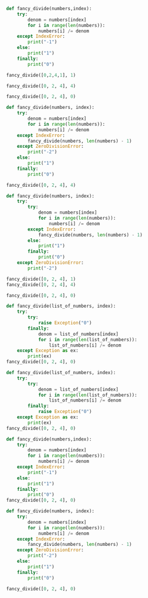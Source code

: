 
```python
def fancy_divide(numbers,index):
    try:
        denom = numbers[index]
        for i in range(len(numbers)):
            numbers[i] /= denom
    except IndexError:
        print("-1")
    else:
        print("1")
    finally:
        print("0")
```

```python
fancy_divide([0,2,4,1], 1)
```

```python
fancy_divide([0, 2, 4], 4)
```

```python
fancy_divide([0, 2, 4], 0)
```


```python
def fancy_divide(numbers, index):
    try:
        denom = numbers[index]
        for i in range(len(numbers)):
            numbers[i] /= denom
    except IndexError:
        fancy_divide(numbers, len(numbers) - 1)
    except ZeroDivisionError:
        print("-2")
    else:
        print("1")
    finally:
        print("0")
```

```python
fancy_divide([0, 2, 4], 4)
```

```python
def fancy_divide(numbers, index):
    try:
        try:
            denom = numbers[index]
            for i in range(len(numbers)):
                numbers[i] /= denom
        except IndexError:
            fancy_divide(numbers, len(numbers) - 1)
        else:
            print("1")
        finally:
            print("0")
    except ZeroDivisionError:
        print("-2")
```

```python
fancy_divide([0, 2, 4], 1)
fancy_divide([0, 2, 4], 4)
```

```python
fancy_divide([0, 2, 4], 0)
```

```python
def fancy_divide(list_of_numbers, index):
    try:
        try:
            raise Exception("0")
        finally:
            denom = list_of_numbers[index]
            for i in range(len(list_of_numbers)):
                list_of_numbers[i] /= denom
    except Exception as ex:
        print(ex)
fancy_divide([0, 2, 4], 0)
```


```python
def fancy_divide(list_of_numbers, index):
    try:
        try:
            denom = list_of_numbers[index]
            for i in range(len(list_of_numbers)):
                list_of_numbers[i] /= denom
        finally:
            raise Exception("0")
    except Exception as ex:
        print(ex)
fancy_divide([0, 2, 4], 0)
```

```python
def fancy_divide(numbers,index):
    try:
        denom = numbers[index]
        for i in range(len(numbers)):
            numbers[i] /= denom
    except IndexError:
        print("-1")
    else:
        print("1")
    finally:
        print("0")
fancy_divide([0, 2, 4], 0)
```


```python
def fancy_divide(numbers, index):
    try:
        denom = numbers[index]
        for i in range(len(numbers)):
            numbers[i] /= denom
    except IndexError:
        fancy_divide(numbers, len(numbers) - 1)
    except ZeroDivisionError:
        print("-2")
    else:
        print("1")
    finally:
        print("0")

fancy_divide([0, 2, 4], 0)
```